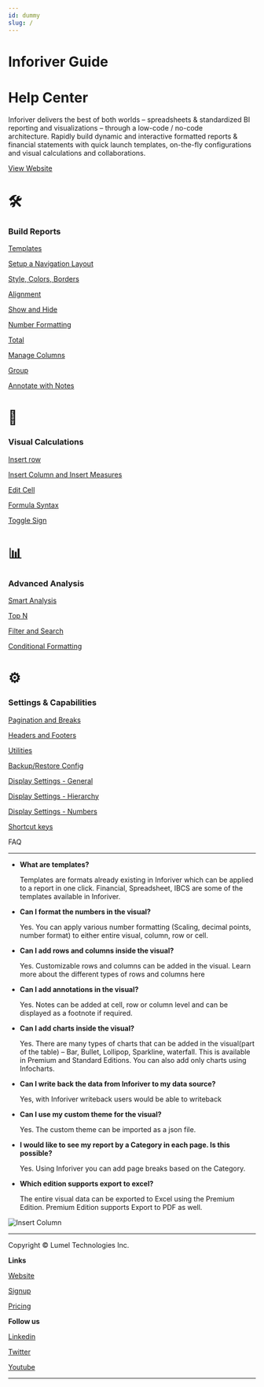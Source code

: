 ```yaml
---
id: dummy
slug: /
---
```



# Inforiver Guide 
# Help Center

Inforiver delivers the best of both worlds – spreadsheets & standardized BI reporting and visualizations – through a low-code / no-code architecture. Rapidly build dynamic and interactive formatted reports & financial statements with quick launch templates, on-the-fly configurations and visual calculations and collaborations.


[View Website](https://inforiver.com)

<ReactPlayer playing controls url='https://www.youtube.com/watch?v=KsKeozY0mmk' /> 


# **🛠**

### Build Reports

[Templates](https://www.notion.so/Templates-f25f8d37d8894988adffbd5b5c1f07ae)

[Setup a Navigation Layout](https://www.notion.so/Setup-a-Navigation-Layout-9b500e4b6d194df9a92d8f3342ff9b89)

[Style, Colors, Borders](https://www.notion.so/Style-Colors-Borders-f79b6332f5264ec49e1292488434d20a)

[Alignment](build/Alignment)

[Show and Hide](https://www.notion.so/Show-and-Hide-7d3cd9bfbe0c4645aef1d17363395b1a)

[Number Formatting](https://www.notion.so/Number-Formatting-3d83839bb31047b89466086c07fc0071)

[Total](https://www.notion.so/Total-1a2be9ea783341faa8209e5c1d9a1d98)

[Manage Columns](https://www.notion.so/Manage-Columns-b1be5a34152942b7aaa2cee4ba150f1b)

[Group](https://www.notion.so/Group-08869e32b59a4eb08d18f80d84a894e7)

[Annotate with Notes](https://www.notion.so/Annotate-with-Notes-4ea8b9925cfe440caa282e589a8bb4f7)

# 🧮

### Visual Calculations

[Insert row](https://www.notion.so/Insert-row-dcd3a40f5bbb4e51b840258bedd74610)

[Insert Column and Insert Measures](https://www.notion.so/Insert-Column-and-Insert-Measures-948011bb350c4204a910daf173e0f498)

[Edit Cell](https://www.notion.so/Edit-Cell-d0e4f71e51084a73b52666b6b306ee81)

[Formula Syntax ](https://www.notion.so/Formula-Syntax-474051b5a1aa440cb6afdb73c22c3f55)

[Toggle Sign](https://www.notion.so/Toggle-Sign-e0cb385de467495aa91e77cc9346c826)

# 📊

### Advanced Analysis

[Smart Analysis](https://www.notion.so/Smart-Analysis-4eecf4380777405095ccdc670c33a402)

[Top N](https://www.notion.so/Top-N-a0479cd7d9684d48ac1aee2a060c0685)

[Filter and Search](https://www.notion.so/Filter-and-Search-24a3079fb19c47eb808863968f3c584b)

[Conditional Formatting](https://www.notion.so/Conditional-Formatting-5099b83131484cdeaac334914bc869af)

# ⚙

### Settings & Capabilities

[Pagination and Breaks](https://www.notion.so/Pagination-and-Breaks-492f09c83dce4701a3bfc14c46941c4e)

[Headers and Footers](https://www.notion.so/Headers-and-Footers-2fd661e108b341a0862321d3262b1ff7)

[Utilities](https://www.notion.so/Utilities-519910bf0e4a4b60a8e785dbd6874f2f)

[Backup/Restore Config](https://www.notion.so/Backup-Restore-Config-926d1fd123fb41b899c1ff92faa1fae2)

[Display Settings - General](https://www.notion.so/Display-Settings-General-a4862ce842154969b1f56f39f7c3af2b)

[Display Settings - Hierarchy](https://www.notion.so/Display-Settings-Hierarchy-ffca8d1bc565430a83a1ff78e4424e4a)

[Display Settings - Numbers](https://www.notion.so/Display-Settings-Numbers-9f86d6dc36314a14a1dd05d3c21ce174)

[Shortcut keys](https://www.notion.so/Shortcut-keys-ab12f05cd49045d1abe77f19b1d90409)

FAQ

---

- **What are templates?**
    
    Templates are formats already existing in Inforiver which can be applied to a report in one click. Financial, Spreadsheet, IBCS are some of the templates available in Inforiver.
    
- **Can I format the numbers in the visual?**
    
    Yes. You can apply various number formatting (Scaling, decimal points, number format) to either entire visual, column, row or cell.
    
- **Can I add rows and columns inside the visual?**
    
    Yes. Customizable rows and columns can be added in the visual. Learn more about the different types of rows and columns here
    
- **Can I add annotations in the visual?**
    
    Yes. Notes can be added at cell, row or column level and can be displayed as a footnote if required.
    
- **Can I add charts inside the visual?**
    
    Yes. There are many types of charts that can be added in the visual(part of the table) – Bar, Bullet, Lollipop, Sparkline, waterfall. This is available in Premium and Standard Editions. You can also add only charts using Infocharts.
    
- **Can I write back the data from Inforiver to my data source?**
    
    Yes, with Inforiver writeback users would be able to writeback
    
- **Can I use my custom theme for the visual?**
    
    Yes. The custom theme can be imported as a json file.
    
- **I would like to see my report by a Category in each page. Is this possible?**
    
    Yes. Using Inforiver you can add page breaks based on the Category.
    
- **Which edition supports export to excel?**
    
    The entire visual data can be exported to Excel using the Premium Edition. Premium Edition supports Export to PDF as well.
    

<div class="center">
    <Zoom>
        <img
        alt="Insert Column"
        src={useBaseUrl('img/inforiver-logo.svg')}
        />
    </Zoom> 
</div>

---

 

Copyright © Lumel Technologies Inc.

**Links**

[Website](https://inforiver.com/)

[Signup](https://inforiver.com/professional/trial/)

[Pricing](https://inforiver.com/pricing/)

**Follow us**

[Linkedin](https://www.linkedin.com/company/info-river/)

[Twitter](https://twitter.com/inforiverbi)

[Youtube](https://www.youtube.com/channel/UCCsM_ewPSPDHgq30mssJmdg)

---